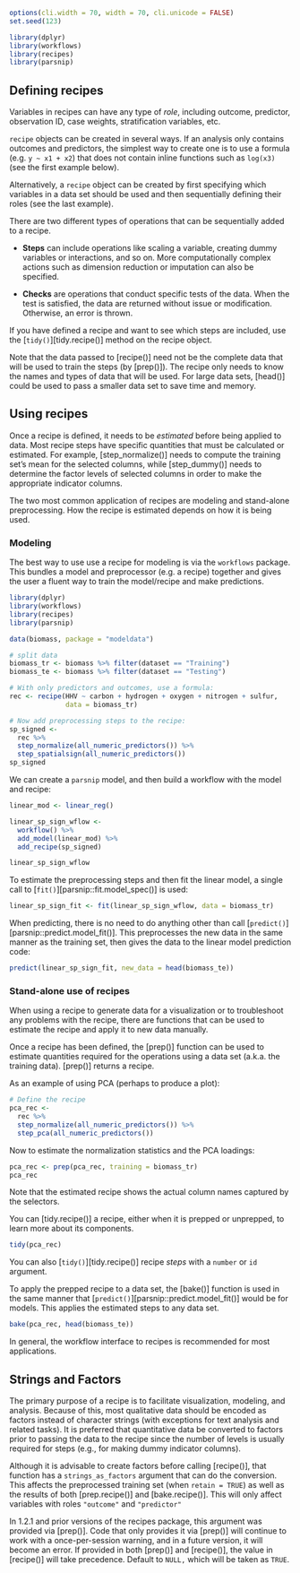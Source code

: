 ```r
options(cli.width = 70, width = 70, cli.unicode = FALSE)
set.seed(123)

library(dplyr)
library(workflows)
library(recipes)
library(parsnip)
```

## Defining recipes

Variables in recipes can have any type of *role*, including outcome, predictor, observation ID, case weights, stratification variables, etc.

`recipe` objects can be created in several ways. If an analysis only contains outcomes and predictors, the simplest way to create one is to use a formula (e.g. `y ~ x1 + x2`) that does not contain inline functions such as `log(x3)` (see the first example below).

Alternatively, a `recipe` object can be created by first specifying which variables in a data set should be used and then sequentially defining their roles (see the last example).

There are two different types of operations that can be sequentially added to a recipe. 

- **Steps** can include operations like scaling a variable, creating dummy variables or interactions, and so on. More computationally complex actions such as dimension reduction or imputation can also be specified. 

- **Checks** are operations that conduct specific tests of the data. When the test is satisfied, the data are returned without issue or modification. Otherwise, an error is thrown.

If you have defined a recipe and want to see which steps are included, use the [`tidy()`][tidy.recipe()] method on the recipe object.

Note that the data passed to [recipe()] need not be the complete data that will be used to train the steps (by [prep()]). The recipe only needs to know the names and types of data that will be used. For large data sets, [head()] could be used to pass a smaller data set to save time and memory.

## Using recipes

Once a recipe is defined, it needs to be _estimated_ before being applied to data. Most recipe steps have specific quantities that must be calculated or estimated. For example, [step_normalize()] needs to compute the training set's mean for the selected columns, while [step_dummy()] needs to determine the factor levels of selected columns in order to make the appropriate indicator columns. 

The two most common application of recipes are modeling and stand-alone preprocessing. How the recipe is estimated depends on how it is being used. 

### Modeling

The best way to use use a recipe for modeling is via the `workflows` package. This bundles a model and preprocessor (e.g. a recipe) together and gives the user a fluent way to train the model/recipe and make predictions. 

```r
library(dplyr)
library(workflows)
library(recipes)
library(parsnip)

data(biomass, package = "modeldata")

# split data
biomass_tr <- biomass %>% filter(dataset == "Training")
biomass_te <- biomass %>% filter(dataset == "Testing")

# With only predictors and outcomes, use a formula:
rec <- recipe(HHV ~ carbon + hydrogen + oxygen + nitrogen + sulfur,
              data = biomass_tr)

# Now add preprocessing steps to the recipe:
sp_signed <- 
  rec %>%
  step_normalize(all_numeric_predictors()) %>%
  step_spatialsign(all_numeric_predictors())
sp_signed
```

We can create a `parsnip` model, and then build a workflow with the model and recipe: 

```r
linear_mod <- linear_reg()

linear_sp_sign_wflow <- 
  workflow() %>% 
  add_model(linear_mod) %>% 
  add_recipe(sp_signed)

linear_sp_sign_wflow
```

To estimate the preprocessing steps and then fit the linear model, a single call to [`fit()`][parsnip::fit.model_spec()] is used:

```r
linear_sp_sign_fit <- fit(linear_sp_sign_wflow, data = biomass_tr)
```

When predicting, there is no need to do anything other than call [`predict()`][parsnip::predict.model_fit()]. This preprocesses the new data in the same manner as the training set, then gives the data to the linear model prediction code: 

```r
predict(linear_sp_sign_fit, new_data = head(biomass_te))
```

### Stand-alone use of recipes

When using a recipe to generate data for a visualization or to troubleshoot any problems with the recipe, there are functions that can be used to estimate the recipe and apply it to new data manually.

Once a recipe has been defined, the [prep()] function can be used to estimate quantities required for the operations using a data set (a.k.a. the training data). [prep()] returns a recipe.

As an example of using PCA (perhaps to produce a plot): 

```r
# Define the recipe
pca_rec <- 
  rec %>%
  step_normalize(all_numeric_predictors()) %>%
  step_pca(all_numeric_predictors())
```

Now to estimate the normalization statistics and the PCA loadings: 

```r
pca_rec <- prep(pca_rec, training = biomass_tr)
pca_rec
```

Note that the estimated recipe shows the actual column names captured by the selectors. 

You can [tidy.recipe()] a recipe, either when it is prepped or unprepped, to learn more about its components.

```r
tidy(pca_rec)
```

You can also [`tidy()`][tidy.recipe()] recipe *steps* with a `number` or `id` argument.

To apply the prepped recipe to a data set, the [bake()] function is used in the same manner that [`predict()`][parsnip::predict.model_fit()] would be for models. This applies the estimated steps to any data set.

```r
bake(pca_rec, head(biomass_te))
```

In general, the workflow interface to recipes is recommended for most applications. 

## Strings and Factors

The primary purpose of a recipe is to facilitate visualization, modeling, and analysis. Because of this, most qualitative data should be encoded as factors instead of character strings (with exceptions for text analysis and related tasks). It is preferred that quantitative data be converted to factors prior to passing the data to the recipe since the number of levels is usually required for steps (e.g., for making dummy indicator columns). 

Although it is advisable to create factors before calling [recipe()], that function has a `strings_as_factors` argument that can do the conversion. This affects the preprocessed training set (when `retain = TRUE`) as well as the results of both [prep.recipe()] and [bake.recipe()]. This will only affect variables with roles `"outcome"` and `"predictor"` 

In 1.2.1 and prior versions of the recipes package, this argument was provided via [prep()]. Code that only provides it via [prep()] will continue to work with a once-per-session warning, and in a future version, it will become an error. If provided in both [prep()] and [recipe()], the value in [recipe()] will take precedence. Default to `NULL,` which will be taken as `TRUE`.


